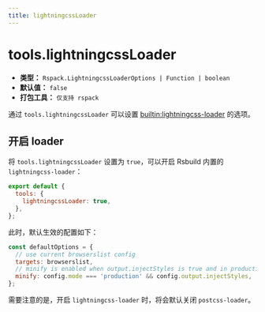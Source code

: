 ```yaml
---
title: lightningcssLoader
---
```


# tools.lightningcssLoader

- **类型：** `Rspack.LightningcssLoaderOptions | Function | boolean`
- **默认值：** `false`
- **打包工具：** `仅支持 rspack`

通过 `tools.lightningcssLoader` 可以设置 [builtin:lightningcss-loader](https://rspack.rs/guide/features/builtin-lightningcss-loader) 的选项。

## 开启 loader

将 `tools.lightningcssLoader` 设置为 `true`，可以开启 Rsbuild 内置的 `lightningcss-loader`：

```js
export default {
  tools: {
    lightningcssLoader: true,
  },
};
```

此时，默认生效的配置如下：

```js
const defaultOptions = {
  // use current browserslist config
  targets: browserslist,
  // minify is enabled when output.injectStyles is true and in production mode
  minify: config.mode === 'production' && config.output.injectStyles,
};
```

需要注意的是，开启 `lightningcss-loader` 时，将会默认关闭 `postcss-loader`。


<RsbuildConfig configName="tools.lightningcssLoader" />
